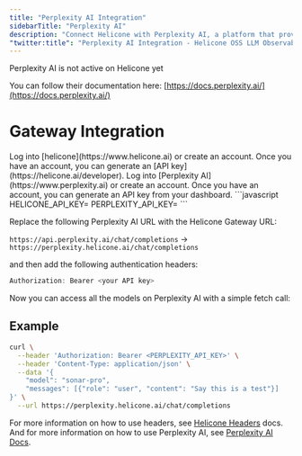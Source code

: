 ```yaml
---
title: "Perplexity AI Integration"
sidebarTitle: "Perplexity AI"
description: "Connect Helicone with Perplexity AI, a platform that provides powerful language models including Sonar and Sonar Pro for various AI applications."
"twitter:title": "Perplexity AI Integration - Helicone OSS LLM Observability"
---
```


<Note>Perplexity AI is not active on Helicone yet</Note>

You can follow their documentation here: [https://docs.perplexity.ai/](https://docs.perplexity.ai/)

# Gateway Integration

<Steps>
  <Step title="Create a Helicone account">
    Log into [helicone](https://www.helicone.ai) or create an account. Once you have an account, you
    can generate an [API key](https://helicone.ai/developer).
  </Step>
  <Step title="Create a Perplexity AI account">
    Log into [Perplexity AI](https://www.perplexity.ai) or create an account. Once you have an account, you
    can generate an API key from your dashboard.
  </Step>
  <Step title="Set HELICONE_API_KEY and PERPLEXITY_API_KEY as environment variable">
```javascript
HELICONE_API_KEY=<your API key>
PERPLEXITY_API_KEY=<your API key>
```
  </Step>
  <Step title="Modify the base URL and add Auth headers">

Replace the following Perplexity AI URL with the Helicone Gateway URL:

`https://api.perplexity.ai/chat/completions` -> `https://perplexity.helicone.ai/chat/completions`

and then add the following authentication headers:

```javascript
Authorization: Bearer <your API key>
```

</Step>
</Steps>

Now you can access all the models on Perplexity AI with a simple fetch call:

## Example

```bash
curl \
  --header 'Authorization: Bearer <PERPLEXITY_API_KEY>' \
  --header 'Content-Type: application/json' \
  --data '{
    "model": "sonar-pro",
    "messages": [{"role": "user", "content": "Say this is a test"}]
}' \
  --url https://perplexity.helicone.ai/chat/completions
```

For more information on how to use headers, see [Helicone Headers](https://docs.helicone.ai/helicone-headers/header-directory#utilizing-headers) docs.
And for more information on how to use Perplexity AI, see [Perplexity AI Docs](https://docs.perplexity.ai/).
